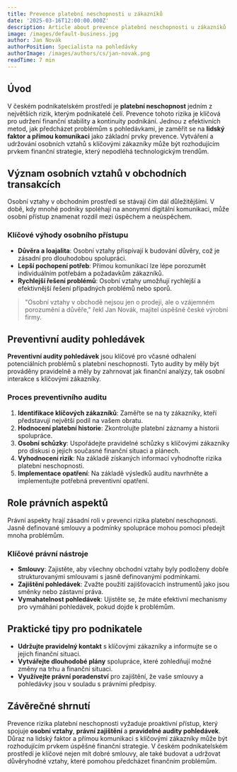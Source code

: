 ```yaml
---
title: Prevence platební neschopnosti u zákazníků
date: '2025-03-16T12:00:00.000Z'
description: Article about prevence platební neschopnosti u zákazníků
image: /images/default-business.jpg
author: Jan Novák
authorPosition: Specialista na pohledávky
authorImage: /images/authors/cs/jan-novak.png
readTime: 7 min
---
```

## Úvod

V českém podnikatelském prostředí je **platební neschopnost** jedním z největších rizik, kterým podnikatelé čelí. Prevence tohoto rizika je klíčová pro udržení finanční stability a kontinuity podnikání. Jednou z efektivních metod, jak předcházet problémům s pohledávkami, je zaměřit se na **lidský faktor a přímou komunikaci** jako základní prvky prevence. Vytváření a udržování osobních vztahů s klíčovými zákazníky může být rozhodujícím prvkem finanční strategie, který nepodléhá technologickým trendům.

## Význam osobních vztahů v obchodních transakcích

Osobní vztahy v obchodním prostředí se stávají čím dál důležitějšími. V době, kdy mnohé podniky spoléhají na anonymní digitální komunikaci, může osobní přístup znamenat rozdíl mezi úspěchem a neúspěchem.

### Klíčové výhody osobního přístupu

- **Důvěra a loajalita**: Osobní vztahy přispívají k budování důvěry, což je zásadní pro dlouhodobou spolupráci.
- **Lepší pochopení potřeb**: Přímou komunikací lze lépe porozumět individuálním potřebám a požadavkům zákazníků.
- **Rychlejší řešení problémů**: Osobní vztahy umožňují rychlejší a efektivnější řešení případných problémů nebo sporů.

> "Osobní vztahy v obchodě nejsou jen o prodeji, ale o vzájemném porozumění a důvěře," řekl Jan Novák, majitel úspěšné české výrobní firmy.

## Preventivní audity pohledávek

**Preventivní audity pohledávek** jsou klíčové pro včasné odhalení potenciálních problémů s platební neschopností. Tyto audity by měly být prováděny pravidelně a měly by zahrnovat jak finanční analýzy, tak osobní interakce s klíčovými zákazníky.

### Proces preventivního auditu

1. **Identifikace klíčových zákazníků**: Zaměřte se na ty zákazníky, kteří představují největší podíl na vašem obratu.
2. **Hodnocení platební historie**: Zkontrolujte platební záznamy a historii spolupráce.
3. **Osobní schůzky**: Uspořádejte pravidelné schůzky s klíčovými zákazníky pro diskusi o jejich současné finanční situaci a plánech.
4. **Vyhodnocení rizik**: Na základě získaných informací vyhodnoťte rizika platební neschopnosti.
5. **Implementace opatření**: Na základě výsledků auditu navrhněte a implementujte potřebná preventivní opatření.

## Role právních aspektů

Právní aspekty hrají zásadní roli v prevenci rizika platební neschopnosti. Jasně definované smlouvy a podmínky spolupráce mohou pomoci předejít mnoha problémům.

### Klíčové právní nástroje

- **Smlouvy**: Zajistěte, aby všechny obchodní vztahy byly podloženy dobře strukturovanými smlouvami s jasně definovanými podmínkami.
- **Zajištění pohledávek**: Zvažte použití zajišťovacích instrumentů jako jsou směnky nebo zástavní práva.
- **Vymahatelnost pohledávek**: Ujistěte se, že máte efektivní mechanismy pro vymáhání pohledávek, pokud dojde k problémům.

## Praktické tipy pro podnikatele

- **Udržujte pravidelný kontakt** s klíčovými zákazníky a informujte se o jejich finanční situaci.
- **Vytvářejte dlouhodobé plány** spolupráce, které zohledňují možné změny na trhu a finanční situaci.
- **Využívejte právní poradenství** pro zajištění, že vaše smlouvy a pohledávky jsou v souladu s právními předpisy.

## Závěrečné shrnutí

Prevence rizika platební neschopnosti vyžaduje proaktivní přístup, který spojuje **osobní vztahy**, **právní zajištění** a **pravidelné audity pohledávek**. Důraz na lidský faktor a přímou komunikaci s klíčovými zákazníky může být rozhodujícím prvkem úspěšné finanční strategie. V českém podnikatelském prostředí je klíčové nejen mít dobré smlouvy, ale také budovat a udržovat důvěryhodné vztahy, které pomohou předcházet finančním problémům.
